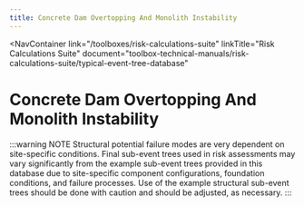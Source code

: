 ```yaml
---
title: Concrete Dam Overtopping And Monolith Instability
---
```



<NavContainer
  link="/toolboxes/risk-calculations-suite"
  linkTitle="Risk Calculations Suite"
  document="toolbox-technical-manuals/risk-calculations-suite/typical-event-tree-database"
></NavContainer>

# Concrete Dam Overtopping And Monolith Instability

<FigureNoRef 
    src="/figures/toolbox-technical-manuals/risk-calculations-suite/typical-event-tree-database/v1.0/Concrete-Dam-Overtopping-And-Monolith-Instability.png" 
    alt="Concrete Dam Overtopping And Monolith Instability event tree" />

:::warning NOTE
Structural potential failure modes are very dependent on site-specific conditions. Final sub-event trees used in risk assessments may vary significantly from the example
sub-event trees provided in this database due to site-specific component configurations, foundation conditions, and failure processes. Use of the example structural
sub-event trees should be done with caution and should be adjusted, as necessary.
:::
